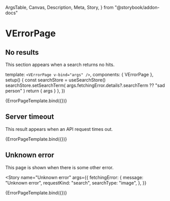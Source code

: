   ArgsTable,
  Canvas,
  Description,
  Meta,
  Story,
} from "@storybook/addon-docs"



<Meta title="Components/VErrorPage" component={VErrorPage} />

# VErrorPage

<Description of={VErrorPage} />

<ArgsTable of={VErrorPage} />

## No results

This section appears when a search returns no hits.

  template: `<VErrorPage v-bind="args" />`,
  components: { VErrorPage },
  setup() {
    const searchStore = useSearchStore()
    searchStore.setSearchTerm(
      args.fetchingError.details?.searchTerm ?? "sad person"
    )
    return { args }
  },
})

<Canvas>
  <Story
    name="No result"
    args={{
      fetchingError: {
        message: NO_RESULT,
        requestKind: "search",
        searchType: "image",
        details: { searchTerm: "sad person" },
      },
    }}
  >
    {ErrorPageTemplate.bind({})}
  </Story>
</Canvas>

## Server timeout

This result appears when an API request times out.

<Canvas>
  <Story
    name="Server timeout"
    args={{
      fetchingError: {
        message: "server timeout",
        requestKind: "search",
        searchType: "image",
      },
    }}
  >
    {ErrorPageTemplate.bind({})}
  </Story>
</Canvas>

## Unknown error

This page is shown when there is some other error.

<Story
  name="Unknown error"
  args={{
    fetchingError: {
      message: "Unknown error",
      requestKind: "search",
      searchType: "image",
    },
  }}
>
  {ErrorPageTemplate.bind({})}
</Story>

